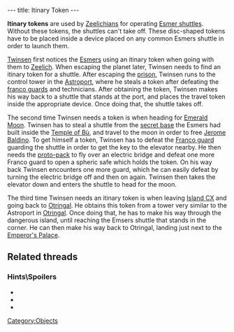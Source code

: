 ---
title: Itinary Token
---

{{twinsunica import}}{{Infobox Item
 |image=Itinary_token.png
 |type=key
 |critical=yes
 |magical=no
 |unique=no
 |lba1=
 |lba2=yes
 |upgrades=no
 |rowposition=4
 |columnposition=5
 |effect=grants access
 |effectamount=some
 |purpose=
 |combattype=none
 |powerlevel=none
 |rate=none
 |range=none
 |damage=none
}}

'''Itinary tokens''' are used by [[Zeelich]]ians for operating [[Esmer shuttle]]s. Without these tokens, the shuttles can't take off. These disc-shaped tokens have to be placed inside a device placed on any common Esmers shuttle in order to launch them.

[[Twinsen]] first notices the [[Esmers]] using an itinary token when going with them to [[Zeelich]]. When escaping the planet later, Twinsen needs to find an itinary token for a shuttle. After escaping the [[Otringal prison|prison]], Twinsen runs to the control tower in the [[Astroport]], where he steals a token after defeating the [[franco guards]] and technicians. After obtaining the token, Twinsen makes his way back to a shuttle that stands at the port, and places the travel token inside the appropriate device. Once doing that, the shuttle takes off.

The second time Twinsen needs a token is when heading for [[Emerald Moon]]. Twinsen has to steal a shuttle from the [[Esmer base|secret base]] the Esmers had built inside the [[Temple of Bù]], and travel to the moon in order to free [[Jerome Baldino]]. To get himself a token, Twinsen has to defeat the [[Franco guard]] guarding the shuttle in order to get the key to the elevator nearby. He then needs the [[proto-pack]] to fly over an electric bridge and defeat one more Franco guard to open a spheric safe which holds the token. On his way back Twinsen encounters one more guard, which he can easily defeat by turning the electric bridge off and then on again. Twinsen then takes the elevator down and enters the shuttle to head for the moon.

The third time Twinsen needs an itinary token is when leaving [[Island CX]] and going back to [[Otringal]]. He obtains this token from a tower very similar to the Astroport in [[Otringal]]. Once doing that, he has to make his way through the dangerous island, until reaching the Emsers shuttle that stands in the corner. He can then make his way back to Otringal, landing just next to the [[Emperor's Palace]].

==Related threads==
===Hints\Spoilers===
* {{thread|id=11110|title=LBA2 Bug - Itinerary Token}}
* {{thread|id=11011|title=Disc in Zeelich}}
* {{thread|id=10415|title=LBA 2 Goofs}}

[[Category:Objects]]